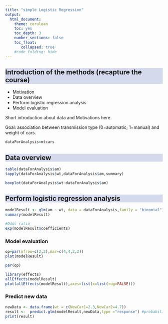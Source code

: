 ```yaml
---
title: "simple Logistic Regression"
output:
  html_document:
    theme: cerulean
    toc: yes
    toc_depth: 3
    number_sections: false
    toc_float: 
       collapsed: true
    #code_folding: hide
---
```


```{=html}
<style>
h2 {
  background-color: #D4DAEC;
}
</style>
```

## Introduction of the methods (recapture the course)


-   Motivation
-   Data overview
-   Perform logistic regression analysis
-   Model evaluation



Short introduction about data and Motivations here.

Goal: association between transmission type (0=automatic; 1=manual) and weight of cars.

```r

dataForAnalysis=mtcars

```

## Data overview


```r

table(dataForAnalysis$am)
tapply(dataForAnalysis$wt,dataForAnalysis$am,summary)

boxplot(dataForAnalysis$wt~dataForAnalysis$am)

```


## Perform logistic regression analysis

```r

modelResult <- glm(am ~ wt, data = dataForAnalysis,family = "binomial")
summary(modelResult)

#Odds ratio
exp(modelResult$coefficients)

```

### Model evaluation


```r

op=par(mfrow=c(2,2),mar=c(4,4,2,2))
plot(modelResult)

par(op)

```




```r

library(effects)
allEffects(modelResult)
plot(allEffects(modelResult),axes=list(x=list(rug=FALSE)))


```




### Predict new data

```r

newData <- data.frame(wt = c(NewCar1=2.3,NewCar2=4.7))
result <-  predict.glm(modelResult,newData,type ="response") #probabilities
print(result)


```




